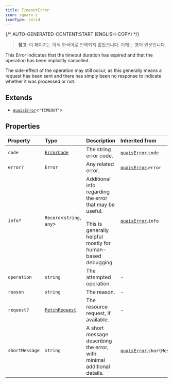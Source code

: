 ```yaml
---
title: TimeoutError
icon: square-i
iconType: solid
---
```


{/* AUTO-GENERATED-CONTENT:START (ENGLISH-COPY) */}

> **참고**: 이 페이지는 아직 한국어로 번역되지 않았습니다. 아래는 영어 원문입니다.

This Error indicates that the timeout duration has expired and that the operation has been implicitly cancelled.

The side-effect of the operation may still occur, as this generally means a request has been sent and there has
simply been no response to indicate whether it was processed or not.

## Extends

- [`quaisError`](/ko/sdk/content/interfaces/quaisError)\<`"TIMEOUT"`\>

## Properties

| Property | Type | Description | Inherited from |
| :------ | :------ | :------ | :------ |
| `code` | [`ErrorCode`](/ko/sdk/content/type-aliases/ErrorCode) | The string error code. | [`quaisError`](/ko/sdk/content/interfaces/quaisError).`code` |
| `error?` | `Error` | Any related error. | [`quaisError`](/ko/sdk/content/interfaces/quaisError).`error` |
| `info?` | `Record`\<`string`, `any`\> | Additional info regarding the error that may be useful.<br /><br />This is generally helpful mostly for human-based debugging. | [`quaisError`](/ko/sdk/content/interfaces/quaisError).`info` |
| `operation` | `string` | The attempted operation. | - |
| `reason` | `string` | The reason. | - |
| `request?` | [`FetchRequest`](/ko/sdk/content/classes/FetchRequest) | The resource request, if available. | - |
| `shortMessage` | `string` | A short message describing the error, with minimal additional details. | [`quaisError`](/ko/sdk/content/interfaces/quaisError).`shortMessage` |
